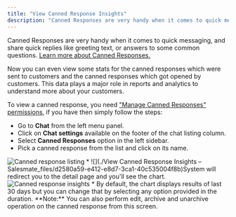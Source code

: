 ```yaml
---
title: "View Canned Response Insights"
description: "Canned Responses are very handy when it comes to quick messaging, and share quick replies like greeting text, or answers to some common questions. [Le..."
---
```


Canned Responses are very handy when it comes to quick messaging, and share quick replies like greeting text, or answers to some common questions. [Learn more about Canned Responses.](https://support.salesmate.io/hc/en-us/articles/360061360832)

Now you can even view some stats for the canned responses which were sent to customers and the canned responses which got opened by customers. This data plays a major role in reports and analytics to understand more about your customers.

To view a canned response, you need ["Manage Canned Responses" permissions](https://support.salesmate.io/hc/en-us/articles/360058438992), if you have then simply follow the steps:

*   Go to **Chat** from the left menu panel.
*   Click on **Chat settings** available on the footer of the chat listing column.
*   Select **Canned Responses** option in the left sidebar.
*   Pick a canned response from the list and click on its name.

<img src="https://support.salesmate.io/hc/article_attachments/31909659911065" alt="Canned response listing" />
*   ![](./View Canned Response Insights – Salesmate_files/d2580a59-e412-e8d7-3ca1-40c535004f8b)System will redirect you to the detail page and you'll see the chart.

<img src="https://support.salesmate.io/hc/article_attachments/31909659921049" alt="Canned response insights" />
*   By default, the chart displays results of last 30 days but you can change that by selecting any option provided in the duration.

<Note>
**Note:** You can also perform edit, archive and unarchive operation on the canned response from this screen.
</Note>